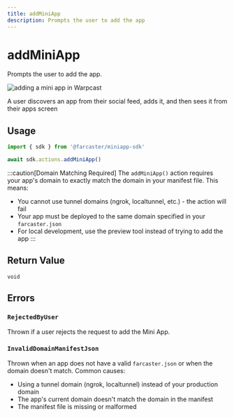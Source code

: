 ```yaml
---
title: addMiniApp
description: Prompts the user to add the app
---
```



# addMiniApp

Prompts the user to add the app.

![adding a mini app in Warpcast](/add_frame_preview.png)

<Caption>
  A user discovers an app from their social feed, adds it, and then sees it
  from their apps screen
</Caption>

## Usage

```ts twoslash
import { sdk } from '@farcaster/miniapp-sdk'

await sdk.actions.addMiniApp()
```

:::caution[Domain Matching Required]
The `addMiniApp()` action requires your app's domain to exactly match the domain in your manifest file. This means:
- You cannot use tunnel domains (ngrok, localtunnel, etc.) - the action will fail
- Your app must be deployed to the same domain specified in your `farcaster.json`
- For local development, use the preview tool instead of trying to add the app
:::

## Return Value

`void`


## Errors

### `RejectedByUser`

Thrown if a user rejects the request to add the Mini App.


### `InvalidDomainManifestJson`

Thrown when an app does not have a valid `farcaster.json` or when the domain doesn't match. Common causes:
- Using a tunnel domain (ngrok, localtunnel) instead of your production domain
- The app's current domain doesn't match the domain in the manifest
- The manifest file is missing or malformed
